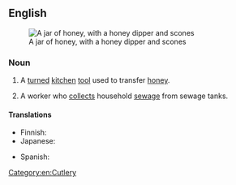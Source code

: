 ==English==
[[Image:runny hunny.jpg|thumb|A jar of honey, with a honey dipper and scones]]

===Noun===
{{en-noun|head=[[honey]] [[dipper]]}}

# A [[turned]] [[kitchen]] [[tool]] used to transfer [[honey]].
# {{context|chiefly|US|lang=en}} A worker who [[collect]]s household [[sewage]] from sewage tanks.

====Translations====
{{trans-top|kitchen tool}}
* Finnish: {{t|fi|hunajalusikka}}
* Japanese: {{t|ja|ハニーディッパー|tr=hanii dippaa|sc=Jpan}}
{{trans-mid}}
* Spanish: {{t|es|cuchara para miel|f}}
{{trans-bottom}}

[[Category:en:Cutlery]]